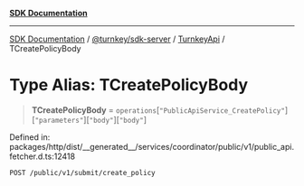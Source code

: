 [**SDK Documentation**](../../../../../README.mdx)

***

[SDK Documentation](../../../../../packages.mdx) / [@turnkey/sdk-server](../../../README.mdx) / [TurnkeyApi](../README.mdx) / TCreatePolicyBody

# Type Alias: TCreatePolicyBody

> **TCreatePolicyBody** = `operations`\[`"PublicApiService_CreatePolicy"`\]\[`"parameters"`\]\[`"body"`\]\[`"body"`\]

Defined in: packages/http/dist/\_\_generated\_\_/services/coordinator/public/v1/public\_api.fetcher.d.ts:12418

`POST /public/v1/submit/create_policy`
